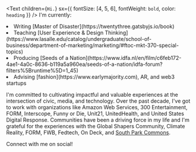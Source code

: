<Text
  children={`Hi.`}
  sx={{ fontSize: [4, 5, 6], fontWeight: `bold`, color: `heading` }}
/>
I'm currently:
<li>Writing [Master of Disaster](https://twentythree.gatsbyjs.io/book)</li>
<li>Teaching [User Experience & Design Thinking](https://www.lasalle.edu/catalog/undergraduate/school-of-business/department-of-marketing/marketing/#ftoc-mkt-370-special-topics)</li>
<li>Producing [Seeds of a Nation](https://www.idfa.nl/en/film/c6feb172-4ae1-4a0c-8636-b119a5a960ea/seeds-of-a-nation/idfa-forum?filters%5Bruntime%5D=1_45)</li>
<li>Advising [fashion](https://www.earlymajority.com), AR, and web3 startups</li>

I'm committed to cultivating impactful and valuable experiences at the intersection of civic, media, and technology. Over the past decade, I've got to work with organizations like Amazon Web Services, 300 Entertainment, FORM, Interscope, Funny or Die, Unit21, UnitedHealth, and United States Digital Response. Communities have been a driving force in my life and I'm grateful for the experiences with the Global Shapers Community, Climate Reality, FORM, FWB, Fedtech, On Deck, and [South Park Commons](https://www.southparkcommons.com).

Connect with me on social!
